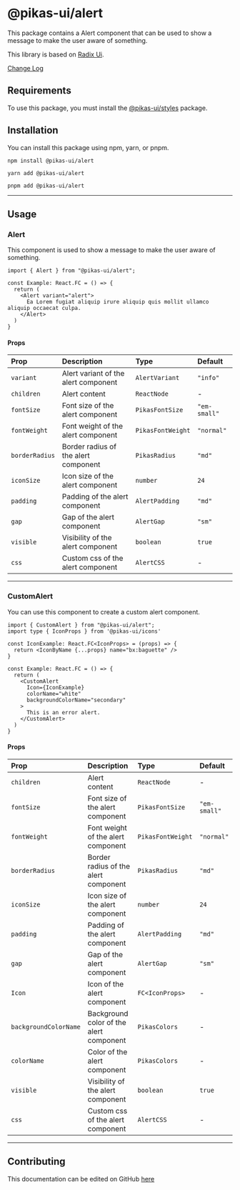

<NextSeo title="Alert" />

# @pikas-ui/alert

This package contains a Alert component that can be used to show a message to make the user aware of something.


This library is based on [Radix Ui](https://www.radix-ui.com/).

<a href="https://github.com/Achaak/pikas/blob/main/packages/ui/alert/CHANGELOG.md">
  Change Log
</a>

## Requirements

To use this package, you must install the <a href={stylesLink}>@pikas-ui/styles</a> package.

## Installation

You can install this package using npm, yarn, or pnpm.

```
npm install @pikas-ui/alert
```

```
yarn add @pikas-ui/alert
```

```
pnpm add @pikas-ui/alert
```

---

## Usage

### Alert

This component is used to show a message to make the user aware of something.

<AlertExample />

```tsx
import { Alert } from "@pikas-ui/alert";

const Example: React.FC = () => {
  return (
    <Alert variant="alert">
      Ea Lorem fugiat aliquip irure aliquip quis mollit ullamco aliquip occaecat culpa.
    </Alert>
  )
}
```

#### Props

| Prop           | Description                          | Type              | Default      |
| :------------- | :----------------------------------- | :---------------- | :----------- |
| `variant`      | Alert variant of the alert component | `AlertVariant`    | `"info"`     |
| `children`     | Alert content                        | `ReactNode`       | -            |
| `fontSize`     | Font size of the alert component     | `PikasFontSize`   | `"em-small"` |
| `fontWeight`   | Font weight of the alert component   | `PikasFontWeight` | `"normal"`   |
| `borderRadius` | Border radius of the alert component | `PikasRadius`      | `"md"`       |
| `iconSize`     | Icon size of the alert component     | `number`          | `24`         |
| `padding`      | Padding of the alert component       | `AlertPadding`    | `"md"`       |
| `gap`          | Gap of the alert component           | `AlertGap`        | `"sm"`       |
| `visible`      | Visibility of the alert component    | `boolean`         | `true`       |
| `css`          | Custom css of the alert component    | `AlertCSS`        | -            |

---

### CustomAlert

You can use this component to create a custom alert component.

<CustomAlertExample />

```tsx
import { CustomAlert } from "@pikas-ui/alert";
import type { IconProps } from '@pikas-ui/icons'

const IconExample: React.FC<IconProps> = (props) => {
  return <IconByName {...props} name="bx:baguette" />
}

const Example: React.FC = () => {
  return (
    <CustomAlert
      Icon={IconExample}
      colorName="white"
      backgroundColorName="secondary"
    >
      This is an error alert.
    </CustomAlert>
  )
}
```

#### Props

| Prop                  | Description                             | Type              | Default      |
| :-------------------- | :-------------------------------------- | :---------------- | :----------- |
| `children`            | Alert content                           | `ReactNode`       | -            |
| `fontSize`            | Font size of the alert component        | `PikasFontSize`   | `"em-small"` |
| `fontWeight`          | Font weight of the alert component      | `PikasFontWeight` | `"normal"`   |
| `borderRadius`        | Border radius of the alert component    | `PikasRadius`      | `"md"`       |
| `iconSize`            | Icon size of the alert component        | `number`          | `24`         |
| `padding`             | Padding of the alert component          | `AlertPadding`    | `"md"`       |
| `gap`                 | Gap of the alert component              | `AlertGap`        | `"sm"`       |
| `Icon`                | Icon of the alert component             | `FC<IconProps>`   | -            |
| `backgroundColorName` | Background color of the alert component | `PikasColors`     | -            |
| `colorName`           | Color of the alert component            | `PikasColors`     | -            |
| `visible`             | Visibility of the alert component       | `boolean`         | `true`       |
| `css`                 | Custom css of the alert component       | `AlertCSS`        | -            |

---

## Contributing

This documentation can be edited on GitHub [here](https://github.com/Achaak/pikas/blob/main/apps/docs-ui/pages/components/alert.mdx)

